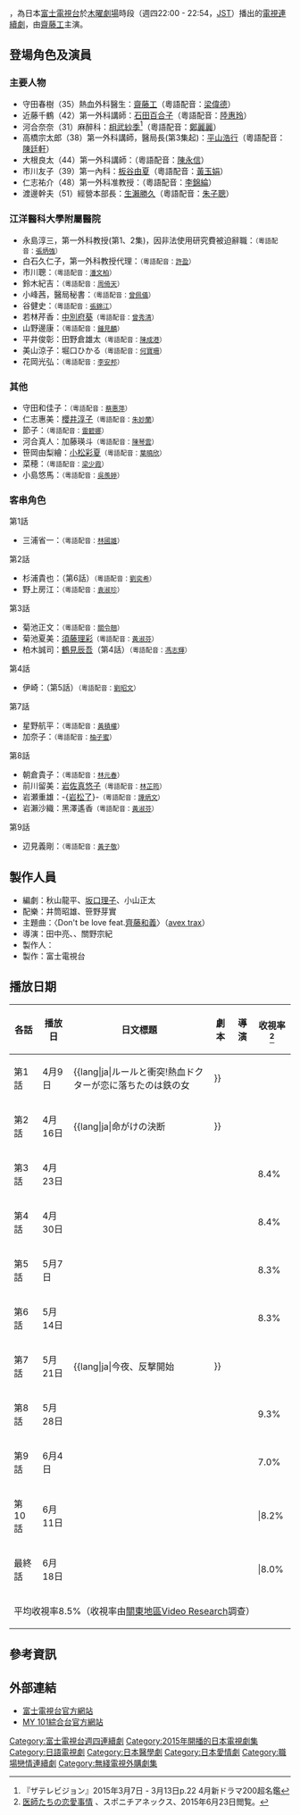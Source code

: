 {{noteTA
|G1=JP Show
}}
{{電視節目資訊框
| 名稱       = 醫師們的戀愛情事
| 原名       = {{lang|ja|医師たちの恋愛事情}}
| 圖片       = 
| 類型       =醫療、愛情  
| 原創       = 
| 導演       = 田中亮<br>{{link-ja|平野眞|平野眞}}<br>關野宗紀
| 編劇       = 秋山龍平<br>[[坂口理子|坂口理子]]<br>小山正太
| 演出       = [[齋藤工|齋藤工]]<br>[[石田百合子|石田百合子]]
| 主題曲     = {{link-ja|宍戶卡芙卡|シシド・カフカ}}〈Don't be love feat.[[齊藤和義|齊藤和義]]〉
| 插曲     = 宍戶卡芙卡〈Don’t be love（Piano Ver.）- arranged by 大橋トリオ〉
| 國家       = {{JPN}}
| 地區       = {{JPN}}
| 語言       = [[日語|日語]]
| 季數       = 
| 集數       = 11
| 製作人     = {{link-ja|中野利幸|中野利幸}}
| 外景       = {{JPN}}
| 每集長     = 54分鐘（含廣告）
| 頻道       = [[富士電視台|富士電視台]]
| 電視網     = 
| 視訊制式   = [[高清晰度电视|高解析度電視]]
| 音訊制式   = [[立體聲|立體聲]]
| 首播國家= {{JPN}}
| 開始       = 2015年4月9日
| 結束       = 2015年6月18日
| 首播國家1= {{TWN}}
| 頻道1  = [[MY_101綜合台|MY 101綜合台]]
| 開始1    = 2015年4月17日
| 結束1    = 2015年6月26日
| 首播國家2= {{HKG}}
| 頻道2  = [[TVB日劇台|TVB日劇台]]
| 開始2    = 2015年8月9日
| 結束2    = 2015年9月13日
| 相關劇集   = 
| 中國大陸名稱 = 
| 台灣名稱     = 醫師們的戀愛處方箋‬
| 港澳名稱     = 醫生們的戀愛
| 馬新名稱     = 
| 官方網站  = http://www.fujitv.co.jp/ishitachi_no_renaijijou/index.html
| imdb_id    = 
| tv_com_id  = 
|標語 = 搶救生命的人，面對愛情沒辦法嗎？（守田春樹）<br>為何想到愛情就忘記放在哪裡？（近藤千鶴）<br>（富士電視台）<br>搶救生命的神醫 面對愛情也沒有藥可醫嗎<br>（My 101台）}}
{{日本作品|醫師們的戀愛情事|医師たちの恋愛事情|Doctor's Affairs}}，為日本[[富士電視台|富士電視台]]於[[富士電視台週四連續劇|木曜劇場]]時段（週四22:00 - 22:54，[[日本標準時|JST]]）播出的[[日本電視劇|電視連續劇]]，由[[齋藤工|齋藤工]]主演。

== 登場角色及演員 ==
=== 主要人物 ===
*守田春樹（35）熱血外科醫生：[[齋藤工|齋藤工]]（粵語配音：[[梁偉德|梁偉德]]）
*近藤千鶴（42）第一外科講師：[[石田百合子|石田百合子]]（粵語配音：[[陸惠玲|陸惠玲]]）
*河合奈奈（31）麻醉科：[[相武紗季|相武紗季]]<ref>『ザテレビジョン』2015年3月7日 - 3月13日p.22 4月新ドラマ200超名鑑</ref>（粵語配音：[[鄭麗麗|鄭麗麗]]）
*高橋宗太郎（38）第一外科講師，醫局長(第3集起)：[[平山浩行|平山浩行]]（粵語配音：[[陳廷軒_(配音員)|陳廷軒]]）
*大根良太（44）第一外科講師：{{link-ja|三宅弘城|三宅弘城}}（粵語配音：[[陳永信|陳永信]]）
*市川友子（39）第一內科：[[板谷由夏|板谷由夏]]（粵語配音：[[黃玉娟|黃玉娟]]）
*仁志祐介（48）第一外科准教授：{{link-ja|伊原剛志|伊原剛志}}（粵語配音：[[李錦綸_(配音員)|李錦綸]]）
*渡邊幹夫（51）經營本部長：[[生瀨勝久|生瀨勝久]]（粵語配音：[[朱子聰|朱子聰]]）

=== 江洋醫科大學附屬醫院 ===
*永島淳三，第一外科教授(第1、2集)，因非法使用研究費被迫辭職：{{link-ja|金田明夫|金田明夫}}<small>（粵語配音：[[張炳強|張炳強]]）</small>
*白石久仁子，第一外科教授代理：{{link-ja|床嶋佳子|床嶋佳子}}<small>（粵語配音：[[許盈|許盈]]）</small>
*市川聰：{{link-ja|水橋研二|水橋研二}}<small>（粵語配音：[[潘文柏|潘文柏]]）</small>
*鈴木紀吉：{{link-ja|六角慎司|六角慎司}}<small>（粵語配音：[[周倚天|周倚天]]）</small>
*小峰茜，醫局秘書：{{link-ja|楊原京子|楊原京子}}<small>（粵語配音：[[曾佩儀|曾佩儀]]）</small>
*谷健史：{{link-ja|生島勇輝|生島勇輝}}<small>（粵語配音：[[張錦江|張錦江]]）</small>
*若林芹香：[[中別府葵|中別府葵]]<small>（粵語配音：[[曾秀清|曾秀清]]）</small>
*山野邊康：{{link-ja|渡邊紘平|渡邊紘平}}<small>（粵語配音：[[鍾見麟|鍾見麟]]）</small>
*平井俊彰：田野倉雄太<small>（粵語配音：[[陳成港|陳成港]]）</small>
*美山涼子：堀口ひかる<small>（粵語配音：[[何寶珊|何寶珊]]）</small>
*花岡光弘：{{link-ja|大村學|大村学}}<small>（粵語配音：[[李安邦|李安邦]]）</small>

=== 其他 ===
*守田和佳子：{{link-ja|根岸季衣|根岸季衣}}<small>（粵語配音：[[蔡惠萍|蔡惠萍]]）</small>
*仁志惠美：[[櫻井淳子|櫻井淳子]]<small>（粵語配音：[[朱妙蘭|朱妙蘭]]）</small>
*節子：{{link-ja|田島令子|田島令子}}<small>（粵語配音：[[雷碧娜|雷碧娜]]）</small>
*河合真人：加藤瑛斗<small>（粵語配音：[[陳琴雲|陳琴雲]]）</small>
*笹岡由梨繪：[[小松彩夏|小松彩夏]]<small>（粵語配音：[[葉曉欣|葉曉欣]]）</small>
*菜穂：{{link-ja|上野夏妃|上野なつひ}}<small>（粵語配音：[[梁少霞|梁少霞]]）</small>
*小島悠馬：{{link-ja|矢村央希|矢村央希}}<small>（粵語配音：[[吳羨婷|吳羨婷]]）</small>

=== 客串角色 ===
;第1話
*三浦省一：{{link-ja|織本順吉|織本順吉}}<small>（粵語配音：[[林國雄_(配音員)|林國雄]]）</small>
;第2話
*杉浦貴也：{{link-ja|加藤厚成|加藤厚成}}（第6話）<small>（粵語配音：[[劉奕希|劉奕希]]）</small>
*野上房江：{{link-ja|立石凉子|立石凉子}}<small>（粵語配音：[[袁淑珍|袁淑珍]]）</small>
;第3話
*菊池正文：{{link-ja|今野浩喜|今野浩喜}}<small>（粵語配音：[[關令翹|關令翹]]）</small>
*菊池夏美：[[須藤理彩|須藤理彩]]<small>（粵語配音：[[黃淑芬|黃淑芬]]）</small>
*柏木誠司：[[鶴見辰吾|鶴見辰吾]]（第4話）<small>（粵語配音：[[馮志輝|馮志輝]]）</small>
;第4話
*伊崎：{{link-ja|平岳大|平岳大}}（第5話）<small>（粵語配音：[[劉昭文|劉昭文]]）</small>
;第7話
*星野航平：{{link-ja|笠原秀幸|笠原秀幸}}<small>（粵語配音：[[黃積權|黃積權]]）</small>
*加奈子：{{link-ja|佐藤惠|佐藤めぐみ}}<small>（粵語配音：[[柚子蜜_(配音員)|柚子蜜]]）</small>
;第8話
*朝倉貴子：{{link-ja|MEGUMI|MEGUMI}}<small>（粵語配音：[[林元春|林元春]]）</small>
*前川留美：[[岩佐真悠子|岩佐真悠子]]<small>（粵語配音：[[林芷筠|林芷筠]]）</small>
*岩瀬重雄：-{[[岩松了|岩松了]]}-<small>（粵語配音：[[譚炳文|譚炳文]]）</small>
*岩瀨沙織：黑澤遙香<small>（粵語配音：[[黃淑芬|黃淑芬]]）</small>
;第9話
*辺見義剛：{{link-ja|名高達男|名高達男}}<small>（粵語配音：[[黃子敬|黃子敬]]）</small>

== 製作人員 ==
*編劇：秋山龍平、[[坂口理子|坂口理子]]、小山正太
*配樂：井筒昭雄、笹野芽實
*主題曲：〈Don't be love feat.[[齊藤和義|齊藤和義]]〉{{link-ja|宍戶卡芙卡|シシド・カフカ}}（[[avex_trax|avex trax]]）
*導演：田中亮、{{link-ja|平野眞|平野眞}}、關野宗紀
*製作人：{{link-ja|中野利幸|中野利幸}}
*製作：富士電視台

== 播放日期 ==
<!-- 視聴率を書く方へ。最高・最低視聴率に色を使う時はfontタグを使わないでください。[[プロジェクト:テレビドラマ|プロジェクト:テレビドラマ]]参照 -->
{| class="wikitable" style="text-align:center"
|-
!各話!!播放日!!日文標題!!劇本!!導演!!收視率<ref>[http://www.sponichi.co.jp/entertainment/yomimono/drama/2015/04_06/ishitachi_no_renaijijou/ 医師たちの恋愛事情] {{webarchive|url=https://web.archive.org/web/20150924182412/http://www.sponichi.co.jp/entertainment/yomimono/drama/2015/04_06/ishitachi_no_renaijijou/ |date=2015-09-24 }}、スポニチアネックス、2015年6月23日閲覧。</ref>
|-
|第1話||4月{{0}}9日||{{lang|ja|ルールと衝突!熱血ドクターが恋に落ちたのは鉄の女!!}}||||||10.3%
|-
|第2話||4月16日||{{lang|ja|命がけの決断!!}}||||||8.6%
|-
|第3話||4月23日||{{lang|ja|宿る命、始まる恋}}||||||8.4%
|-
|第4話||4月30日||{{lang|ja|あなたを守りたい}}||||||8.4%
|-
|第5話||5月{{0}}7日||{{lang|ja|衝撃の夜}}||||||8.3%
|-
|第6話||5月14日||{{lang|ja|揺れる想い…}}||||||8.3%
|-
|第7話||5月21日||{{lang|ja|今夜、反撃開始!!}}||||||8.0%
|-
|第8話||5月28日||{{lang|ja|３つの運命}}||||||9.3%
|-
|第9話||6月{{0}}4日||{{lang|ja|不器用な恋の行方}}||||||7.0%
|-
|第10話||6月11日||{{lang|ja|ふたりの約束}}|||||||8.2%
|-
|最終話||6月18日||{{lang|ja|最後に出した答え}}|||||||8.0%
|- 
!colspan="6"|平均收視率8.5%（收視率由[[關東地區|關東地區]][[Video_Research|Video Research]]調查）
|}

== 參考資訊 ==
{{Reflist}}

== 外部連結 ==
* [http://www.fujitv.co.jp/ishitachi_no_renaijijou/index.html 富士電視台官方網站]{{ja}}
* [http://www.my-cartoon.com.tw/my101/ MY 101綜合台官方網站] {{Wayback|url=http://www.my-cartoon.com.tw/my101/ |date=20130501215503 }}{{zh-tw}}

{{電視節目的變遷
|電視台={{flagicon|JPN}} 日本 [[富士電視台|富士電視台]]
|播放檔次=[[木曜劇場|木曜劇場]]22:00 - 22:54
|節目名稱= -{醫師們的戀愛情事}-‬<br />（2015.4.9 - 2015.6.18）
|上一節目= [[問題餐廳|問題餐廳]]<br />（2015.1.15 - 2015.3.19）
|下一節目= [[偵探的偵探|偵探的偵探]]<br />（2015.7.9 - 2015.9.17）
}}
{{電視節目的變遷
|電視台={{flagicon|TWN}} 台灣 [[MY_101綜合台|MY 101綜合台]]
|播放檔次= 週五 22:00 - 23:00
|節目名稱=-{醫師們的戀愛處方箋}-‬<br>（2015.4.17 - 2015.6.26）
|上一節目=-{[[GTO_(2012年电视剧)|麻辣教師GTO 台灣篇]]}-<br>（2015.4.3 - 2015.4.10）
|下一節目=-{[[倒數第二次戀愛|倒數第二次戀愛]] 秋篇}-‬<br>（2015.7.3 - 2015.7.10）
}}
{{電視節目的變遷
|電視台= {{flagicon|HK}} 香港 [[TVB日劇台|TVB日劇台]]
|播放檔次= 星期日 13:30 - 15:30、17:30 - 19:30及21:30 - 23:30<br />9月13日 13:30 - 14:30、17:30 - 18:30及21:30 - 22:30
|節目名稱= -{醫生們的戀愛}-‬<br>（2015.8.9 - 2015.9.13）
|上一節目= -{[[脫黑刑事課|脫黑刑事課]]}-<br />（2015.7.5 - 2015.8.2）
|下一節目= [[聖女_(日本電視劇)|聖女]]<br />（2015.9.13 - 2015.10.4）
}}
{{富士電視台木曜劇場}}
{{2015年台灣播出之日劇}}
{{2015年香港播出之日劇}}
{{DEFAULTSORT:Ishitachi no Renaijijou}}
[[Category:富士電視台週四連續劇|Category:富士電視台週四連續劇]]
[[Category:2015年開播的日本電視劇集|Category:2015年開播的日本電視劇集]]
[[Category:日語電視劇|Category:日語電視劇]]
[[Category:日本醫學劇|Category:日本醫學劇]]
[[Category:日本愛情劇|Category:日本愛情劇]]
[[Category:職場戀情連續劇|Category:職場戀情連續劇]]
[[Category:無綫電視外購劇集|Category:無綫電視外購劇集]]